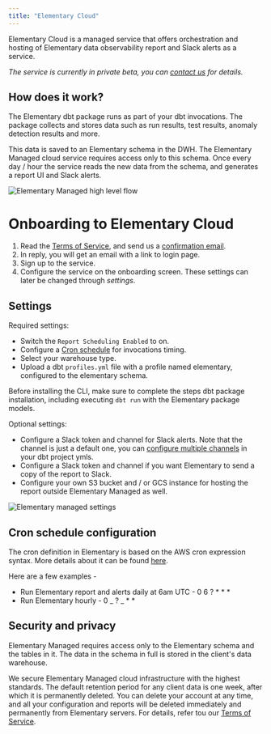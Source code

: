 ```yaml
---
title: "Elementary Cloud"
---
```


Elementary Cloud is a managed service that offers orchestration and hosting of Elementary data observability report and Slack alerts as a service.

_The service is currently in private beta, you can [contact us](mailto:cloud@elementary-data.com) for details._

## How does it work?

The Elementary dbt package runs as part of your dbt invocations.
The package collects and stores data such as run results, test results, anomaly detection results and more.

This data is saved to an Elementary schema in the DWH.
The Elementary Managed cloud service requires access only to this schema.
Once every day / hour the service reads the new data from the schema, and generates a report UI and Slack alerts.

<img
  src="/pics/elementary-managed.png"
  alt="Elementary Managed high level flow"
/>


# Onboarding to Elementary Cloud

1. Read the [Terms of Service](https://www.elementary-data.com/terms-of-service), and send us a <a href="mailto:team@elementary-data.com?subject=I want to try Elementary managed!&body=I accept the Terms of Service of Elementary Cloud. Please send me an onboarding link.">confirmation email</a>.
2. In reply, you will get an email with a link to login page.
3. Sign up to the service.
4. Configure the service on the onboarding screen. These settings can later be changed through _settings_.


## Settings

Required settings:

- Switch the `Report Scheduling Enabled` to on.
- Configure a [Cron schedule](/cloud/elementary-managed#cron-schedule-configuration) for invocations timing.
- Select your warehouse type.
- Upload a dbt `profiles.yml` file with a profile named elementary, configured to the elementary schema.

Before installing the CLI, make sure to complete the steps dbt package installation, including executing `dbt run` with the Elementary package models.

<Accordion title="Not sure how to create the profile?">
  <Snippet file="add-connection-profile.mdx" />
  <Snippet file="faq/question-connection-profile.mdx" />
  <Snippet file="faq/question-profile-permissions.mdx" />
</Accordion>

Optional settings:

- Configure a Slack token and channel for Slack alerts. Note that the channel is just a default one, you can [configure multiple channels](/quickstart/send-slack-alerts#customize-alerts-owners-tags-and-subscribers) in your dbt project ymls.
- Configure a Slack token and channel if you want Elementary to send a copy of the report to Slack.
- Configure your own S3 bucket and / or GCS instance for hosting the report outside Elementary Managed as well.

<img
  src="/pics/onboarding-elementary-managed.png"
  alt="Elementary managed settings"
/>


## Cron schedule configuration

The cron definition in Elementary is based on the AWS cron expression syntax.
More details about it can be found [here](https://docs.aws.amazon.com/eventbridge/latest/userguide/eb-create-rule-schedule.html#eb-cron-expressions).

Here are a few examples -

- Run Elementary report and alerts daily at 6am UTC - 0 6 ? \* \* \*
- Run Elementary hourly - 0 _ ? _ \* \*


## Security and privacy

Elementary Managed requires access only to the Elementary schema and the tables in it.
The data in the schema in full is stored in the client's data warehouse.

We secure Elementary Managed cloud infrastructure with the highest standards.
The default retention period for any client data is one week, after which it is permanently deleted.
You can delete your account at any time, and all your configuration and reports will be deleted immediately and permanently from Elementary servers.
For details, refer tou our [Terms of Service](https://www.elementary-data.com/terms-of-service).
